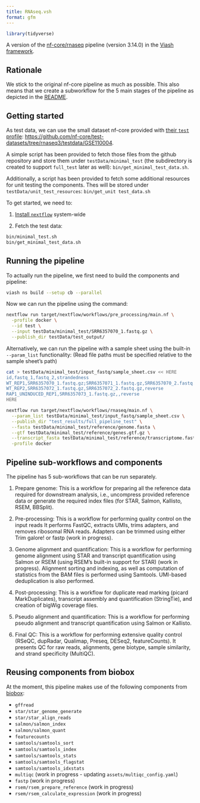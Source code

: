 ```yaml
---
title: RNAseq.vsh
format: gfm
---
```


<!-- README.md is generated by running 'quarto render README.qmd' -->

```r
library(tidyverse)
```

A version of the [nf-core/rnaseq](https://github.com/nf-core/rnaseq) pipeline (version 3.14.0) in the [Viash framework](http://www.viash.io).

## Rationale

We stick to the original nf-core pipeline as much as possible. This also means that we create a subworkflow for the 5 main stages of the pipeline as depicted in the [README](https://github.com/nf-core/rnaseq).

## Getting started

As test data, we can use the small dataset nf-core provided with [their `test` profile](https://github.com/nf-core/test-datasets/blob/rnaseq3/samplesheet/v3.10/samplesheet_test.csv): <https://github.com/nf-core/test-datasets/tree/rnaseq3/testdata/GSE110004>.

A simple script has been provided to fetch those files from the github repository and store them under `testData/minimal_test` (the subdirectory is created to support `full_test` later as well): `bin/get_minimal_test_data.sh`. 

Additionally, a script has been provided to fetch some additional resources for unit testing the components. Thes will be stored under `testData/unit_test_resources`: `bin/get_unit test_data.sh`

To get started, we need to:

1.  [Install `nextflow`](https://www.nextflow.io/docs/latest/getstarted.html) system-wide

2.  Fetch the test data:

``` bash
bin/minimal_test.sh
bin/get_minimal_test_data.sh
```

## Running the pipeline

To actually run the pipeline, we first need to build the components and pipeline:

``` bash
viash ns build --setup cb --parallel
```

Now we can run the pipeline using the command:

``` bash
nextflow run target/nextflow/workflows/pre_processing/main.nf \
  -profile docker \
  --id test \
  --input testData/minimal_test/SRR6357070_1.fastq.gz \
  --publish_dir testData/test_output/
```

Alternatively, we can run the pipeline with a sample sheet using the built-in `--param_list` functionality: (Read file paths must be specified relative to the sample sheet's path)

``` bash
cat > testData/minimal_test/input_fastq/sample_sheet.csv << HERE
id,fastq_1,fastq_2,strandedness
WT_REP1,SRR6357070_1.fastq.gz;SRR6357071_1.fastq.gz,SRR6357070_2.fastq.gz;SRR6357071_2.fastq.gz,reverse
WT_REP2,SRR6357072_1.fastq.gz,SRR6357072_2.fastq.gz,reverse
RAP1_UNINDUCED_REP1,SRR6357073_1.fastq.gz,,reverse
HERE

nextflow run target/nextflow/workflows/rnaseq/main.nf \
  --param_list testData/minimal_test/input_fastq/sample_sheet.csv \
  --publish_dir "test_results/full_pipeline_test" \
  --fasta testData/minimal_test/reference/genome.fasta \
  --gtf testData/minimal_test/reference/genes.gtf.gz \
  --transcript_fasta testData/minimal_test/reference/transcriptome.fasta \
  -profile docker
```

## Pipeline sub-workflows and components

The pipeline has 5 sub-workflows that can be run separately.

1. Prepare genome: This is a workflow for preparing all the reference data required for downstream analysis, i.e., uncompress provided reference data or generate the required index files (for STAR, Salmon, Kallisto, RSEM, BBSplit).

2. Pre-processing: This is a workflow for performing quality control on the input reads It performs FastQC, extracts UMIs, trims adapters, and removes ribosomal RNA reads. Adapters can be trimmed using either Trim galore! or fastp (work in progress).

3. Genome alignment and quantification: This is a workflow for performing genome alignment using STAR and transcript quantification using Salmon or RSEM (using RSEM's built-in support for STAR) (work in progress). Alignment sorting and indexing, as well as computation of statistics from the BAM files is performed using Samtools. UMI-based deduplication is also performed. 

4. Post-processing: This is a workflow for duplicate read marking (picard MarkDuplicates), transcript assembly and quantification (StringTie), and creation of bigWig coverage files.

5. Pseudo alignment and quantification: This is a workflow for performing pseudo alignment and transcript quantification using Salmon or Kallisto. 

6. Final QC: This is a workflow for performing extensive quality control (RSeQC, dupRadar, Qualimap, Preseq, DESeq2, featureCounts). It presents QC for raw reads, alignments, gene biotype, sample similarity, and strand specificity (MultiQC).

## Reusing components from biobox
At the moment, this pipeline makes use of the following components from [biobox](https://github.com/viash-hub/biobox):

* `gffread`
* `star/star_genome_generate`
* `star/star_align_reads`
* `salmon/salmon_index`
* `salmon/salmon_quant`
* `featurecounts`
* `samtools/samtools_sort`
* `samtools/samtools_index`
* `samtools/samtools_stats`
* `samtools/samtools_flagstat`
* `samtools/samtools_idxstats`
* `multiqc` (work in progress - updating `assets/multiqc_config.yaml`)
* `fastp` (work in progress)
* `rsem/rsem_prepare_reference` (work in progress)
* `rsem/rsem_calculate_expression` (work in progress)